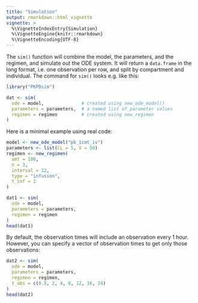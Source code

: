 ```yaml
---
title: "Simulation"
output: rmarkdown::html_vignette
vignette: >
  %\VignetteIndexEntry{Simulation}
  %\VignetteEngine{knitr::rmarkdown}
  %\VignetteEncoding{UTF-8}
---
```


The `sim()` function will combine the model, the parameters, and the regimen, and simulate out the ODE system. It will return a `data.frame` in the long format, i.e. one observation per row, and split by compartment and individual. The command for `sim()` looks e.g. like this:

```r
library("PKPDsim")
```

```r
dat <- sim(
  ode = model,              # created using new_ode_model()
  parameters = parameters,  # a named list of parameter values
  regimen = regimen         # created using new_regimen
)
```

Here is a minimal example using real code:

```r
model <- new_ode_model("pk_1cmt_iv")
parameters <- list(CL = 5, V = 50)
regimen <- new_regimen(
  amt = 100,
  n = 3,
  interval = 12,
  type = "infusion",
  t_inf = 2
)

dat1 <- sim(
  ode = model,
  parameters = parameters,
  regimen = regimen
)
head(dat1)
```

By default, the observation times will include an observation every 1 hour. However, you can specify a vector of observation times to get only those observations:

```r
dat2 <- sim(
  ode = model,
  parameters = parameters,
  regimen = regimen,
  t_obs = c(0.5, 2, 4, 8, 12, 16, 24)
)
head(dat2)
```
